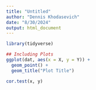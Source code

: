 ```yaml
---
title: "Untitled"
author: "Dennis Khodasevich"
date: "8/30/2024"
output: html_document
---
```


```r
library(tidyverse)

## Including Plots
ggplot(dat, aes(x = X, y = Y)) + 
  geom_point() + 
  geom_title("Plot Title")

cor.test(x, y)
```

